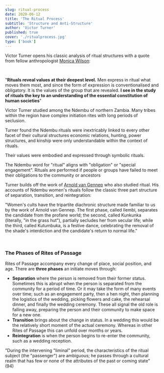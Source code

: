 ```yaml
---
slug: ritual-process
date: 2020-06-12
title: 'The Ritual Process'
subtitle: 'Structure and Anti-Structure'
author: 'Victor Turner'
published: true
cover: './ritualprocess.jpg'
type: ['book']
---
```



Victor Turner opens his classic analysis of ritual structures with a quote from fellow anthropologist [Monica Wilson](https://en.wikipedia.org/wiki/Monica_Wilson):

<br />

<SimpleCard width="760px">

"**Rituals reveal values at their deepest level.** Men express in ritual what moves them most, and since the form of expression is conventionalised and obligatory.
It is the values of the group that are revealed. __I see in the study of rituals the key to an understanding of the essential constitution of human societies__"

</SimpleCard>

Victor Turner studied among the Ndembu of northern Zambia. Many tribes within the region have complex initiation rites with long periods of seclusion.

Turner found the Ndembu rituals were inextricably linked to every other facet of their cultural structures 
economic relations, hunting, power structures, and kinship were only understandable within the context of rituals.

Their values were embodied and expressed through symbolic rituals.

The Ndembu word for "ritual" aligns with "obligation" or "special engagement". Rituals are performed if people or groups have failed to meet their obligations to the community or ancestors

Turner builds off the work of [Arnold van Gennep](https://en.wikipedia.org/wiki/Arnold_van_Gennep) who also studied ritual. His accounts of Ndembu women's rituals follow the classic three part structure of separation, transition, and reintegration:

"Women's cults have the tripartite diachronic structure made familiar to us by the work of Arnold van Gennep. The first phase, called Ilembi, separates the candidate from the profane world; the second, called Kunkunka (literally, "in the grass hut"), partially secludes her from secular life; while the third, called Kutumbuka, is a festive dance, celebrating the removal of the shade's interdiction and the candidate's return to normal life."

<br />

### The Phases of Rites of Passage

Rites of Passage accompany every change of place, social position, and age. There are **three phases** an initiate moves through:

- **Separation** where the person is removed from their former status. Sometimes this is abrupt when the person is separated from the community for a period of time. Or it may take the form of many events over time; such as an engagement party, then a hen night, then planning the logistics of the wedding, picking flowers and cake, the rehearsal dinner, and finally the wedding ceremony. These all signal the old role is falling away, preparing the person and their community to make space for a new one.
- **Transition** brings about the change in status. In a wedding this would be the relatively short moment of the actual ceremony. Whereas in other Rites of Passage this can unfold over months or years.
- **Reintegration** is when the person begins to re-enter the community, such as a wedding reception.


"During the intervening "liminal" period, the characteristics of the ritual subject (the "passenger") are ambiguous; he passes through a cultural realm that has few or none of the attributes of the past or coming state" (94)


